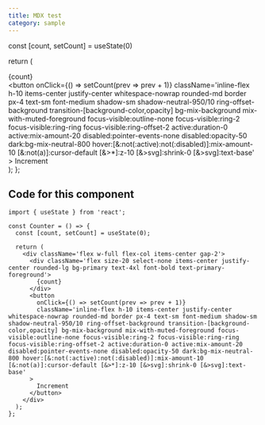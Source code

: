 ```yaml
---
title: MDX test
category: sample
---
```



  const [count, setCount] = useState(0)

  return (
    <div className='flex w-full flex-col items-center gap-2'>
      <div className='flex size-20 select-none items-center justify-center rounded-lg bg-primary text-4xl font-bold text-primary-foreground'>
        {count}
      </div>
      <button
        onClick={() => setCount(prev => prev + 1)}
        className='inline-flex h-10 items-center justify-center whitespace-nowrap rounded-md border px-4 text-sm font-medium shadow-sm shadow-neutral-950/10 ring-offset-background transition-[background-color,opacity] bg-mix-background mix-with-muted-foreground focus-visible:outline-none focus-visible:ring-2 focus-visible:ring-ring focus-visible:ring-offset-2 active:duration-0 active:mix-amount-20 disabled:pointer-events-none disabled:opacity-50 dark:bg-mix-neutral-800 hover:[&:not(:active):not(:disabled)]:mix-amount-10 [&:not(a)]:cursor-default [&>*]:z-10 [&>svg]:shrink-0 [&>svg]:text-base'
      >
        Increment
      </button>
    </div>
  );
};

<Counter />

## Code for this component

```tsx
import { useState } from 'react';

const Counter = () => {
  const [count, setCount] = useState(0);

  return (
    <div className='flex w-full flex-col items-center gap-2'>
      <div className='flex size-20 select-none items-center justify-center rounded-lg bg-primary text-4xl font-bold text-primary-foreground'>
        {count}
      </div>
      <button
        onClick={() => setCount(prev => prev + 1)}
        className='inline-flex h-10 items-center justify-center whitespace-nowrap rounded-md border px-4 text-sm font-medium shadow-sm shadow-neutral-950/10 ring-offset-background transition-[background-color,opacity] bg-mix-background mix-with-muted-foreground focus-visible:outline-none focus-visible:ring-2 focus-visible:ring-ring focus-visible:ring-offset-2 active:duration-0 active:mix-amount-20 disabled:pointer-events-none disabled:opacity-50 dark:bg-mix-neutral-800 hover:[&:not(:active):not(:disabled)]:mix-amount-10 [&:not(a)]:cursor-default [&>*]:z-10 [&>svg]:shrink-0 [&>svg]:text-base'
      >
        Increment
      </button>
    </div>
  );
};
```
